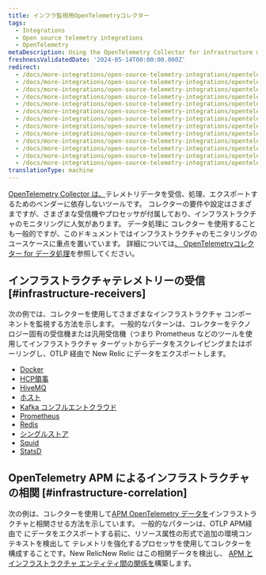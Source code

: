 ```yaml
---
title: インフラ監視用OpenTelemetryコレクター
tags:
  - Integrations
  - Open source telemetry integrations
  - OpenTelemetry
metaDescription: Using the OpenTelemetry Collector for infrastructure monitoring
freshnessValidatedDate: '2024-05-14T00:00:00.000Z'
redirect:
  - /docs/more-integrations/open-source-telemetry-integrations/opentelemetry/get-started/collector-infra-monitoring/opentelemetry-collector-infra-docker
  - /docs/more-integrations/open-source-telemetry-integrations/opentelemetry/get-started/collector-infra-monitoring/opentelemetry-collector-infra-hcp-consul
  - /docs/more-integrations/open-source-telemetry-integrations/opentelemetry/get-started/collector-infra-monitoring/opentelemetry-collector-infra-hivemq
  - /docs/more-integrations/open-source-telemetry-integrations/opentelemetry/get-started/collector-infra-monitoring/opentelemetry-collector-infra-hosts
  - /docs/more-integrations/open-source-telemetry-integrations/opentelemetry/get-started/collector-infra-monitoring/opentelemetry-collector-infra-kafka-confluentcloud
  - /docs/more-integrations/open-source-telemetry-integrations/opentelemetry/get-started/collector-infra-monitoring/opentelemetry-collector-infra-kafka-confluentcloud-k8s
  - /docs/more-integrations/open-source-telemetry-integrations/opentelemetry/get-started/collector-infra-monitoring/opentelemetry-collector-infra-k8s
  - /docs/more-integrations/open-source-telemetry-integrations/opentelemetry/get-started/collector-infra-monitoring/opentelemetry-collector-infra-prometheus
  - /docs/more-integrations/open-source-telemetry-integrations/opentelemetry/get-started/collector-infra-monitoring/opentelemetry-collector-infra-redis
  - /docs/more-integrations/open-source-telemetry-integrations/opentelemetry/get-started/collector-infra-monitoring/opentelemetry-collector-infra-singlestore
  - /docs/more-integrations/open-source-telemetry-integrations/opentelemetry/get-started/collector-infra-monitoring/opentelemetry-collector-infra-squid
  - /docs/more-integrations/open-source-telemetry-integrations/opentelemetry/get-started/collector-infra-monitoring/opentelemetry-collector-infra-statsd
  - /docs/more-integrations/open-source-telemetry-integrations/opentelemetry/get-started/collector-infra-monitoring/opentelemetry-collector-infra-intro
translationType: machine
---
```


[OpenTelemetry Collector は、](https://opentelemetry.io/docs/collector/)テレメトリデータを受信、処理、エクスポートするためのベンダーに依存しないツールです。 コレクターの要件や設定はさまざまですが、さまざまな受信機やプロセッサが付属しており、インフラストラクチャのモニタリングに人気があります。 データ処理に コレクター を使用することも一般的ですが、このドキュメントではインフラストラクチャのモニタリングのユースケースに重点を置いています。 詳細については[、 OpenTelemetryコレクター for データ処理](/docs/opentelemetry/get-started/collector-processing/opentelemetry-collector-processing-intro)を参照してください。

## インフラストラクチャテレメトリーの受信 [#infrastructure-receivers]

次の例では、コレクターを使用してさまざまなインフラストラクチャ コンポーネントを監視する方法を示します。 一般的なパターンは、コレクターをテクノロジー固有の受信機または汎用受信機（つまり Prometheus などのツールを使用してインフラストラクチャ ターゲットからデータをスクレイピングまたはポーリングし、OTLP 経由で New Relic にデータをエクスポートします。

* [Docker](https://github.com/newrelic/newrelic-opentelemetry-examples/tree/main/other-examples/collector/docker)
* [HCP領事](https://github.com/newrelic/newrelic-opentelemetry-examples/tree/main/other-examples/collector/hcp-consul)
* [HiveMQ](https://github.com/newrelic/newrelic-opentelemetry-examples/tree/main/other-examples/collector/hivemq)
* [ホスト](https://github.com/newrelic/newrelic-opentelemetry-examples/tree/main/other-examples/collector/host-monitoring)
* [Kafka コンフルエントクラウド](https://github.com/newrelic/newrelic-opentelemetry-examples/tree/main/other-examples/collector/confluentcloud)
* [Prometheus](https://github.com/newrelic/newrelic-opentelemetry-examples/tree/main/other-examples/collector/prometheus)
* [Redis](https://github.com/newrelic/newrelic-opentelemetry-examples/tree/main/other-examples/collector/redis)
* [シングルストア](https://github.com/newrelic/newrelic-opentelemetry-examples/tree/main/other-examples/collector/singlestore)
* [Squid](https://github.com/newrelic/newrelic-opentelemetry-examples/tree/main/other-examples/collector/squid)
* [StatsD](https://github.com/newrelic/newrelic-opentelemetry-examples/tree/main/other-examples/collector/statsd)

## OpenTelemetry APM によるインフラストラクチャの相関 [#infrastructure-correlation]

次の例は、コレクターを使用して[APM OpenTelemetry データを](/docs/opentelemetry/get-started/apm-monitoring/opentelemetry-apm-intro)インフラストラクチャと相関させる方法を示しています。 一般的なパターンは、OTLP APM経由で にデータをエクスポートする前に、リソース属性の形式で追加の環境コンテキストを検出して テレメトリを強化するプロセッサを使用してコレクターを構成することです。New RelicNew Relic はこの相関データを検出し、 [APM とインフラストラクチャ エンティティ間の関係を](/docs/opentelemetry/best-practices/opentelemetry-best-practices-resources)構築します。